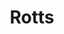 ---
title: Rotts
description: Microsoft 文字转语音，支持多种语言、声音定制化
publishedAt: 2023-09-06
url: https://github.com/yikZero/Rotts
---